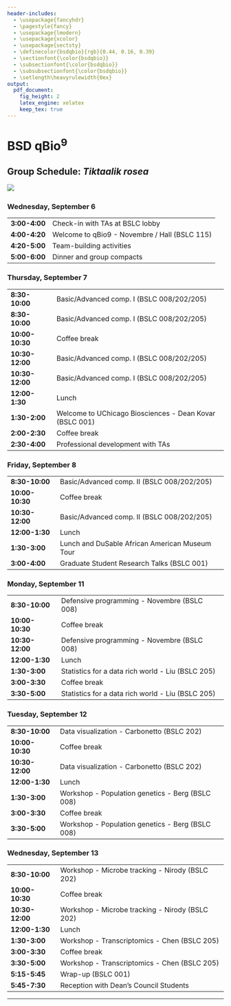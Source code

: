 ```yaml
---
header-includes:
  - \usepackage{fancyhdr}
  - \pagestyle{fancy}
  - \usepackage{lmodern}
  - \usepackage{xcolor}
  - \usepackage{sectsty}
  - \definecolor{bsdqbio}{rgb}{0.44, 0.16, 0.39}
  - \sectionfont{\color{bsdqbio}}
  - \subsectionfont{\color{bsdqbio}}
  - \subsubsectionfont{\color{bsdqbio}}
  - \setlength\heavyrulewidth{0ex}
output:
  pdf_document:
    fig_height: 2
    latex_engine: xelatex
    keep_tex: true
---
```

# BSD qBio$^9$ 

## Group Schedule: *Tiktaalik rosea*
 ![](https://github.com/StefanoAllesina/BSD-QBio5/raw/master/logo_group/Tiktaalik_roseae.png)     

### Wednesday, September 6 

------------------    ---------------------------------------------------------
**3:00-4:00**         Check-in with TAs at BSLC lobby                          
**4:00-4:20**         Welcome to qBio9 - Novembre / Hall (BSLC 115)            
**4:20-5:00**         Team-building activities                                 
**5:00-6:00**         Dinner and group compacts                                
------------------    ---------------------------------------------------------

### Thursday, September 7 

------------------    ---------------------------------------------------------
**8:30-10:00**        Basic/Advanced comp. I (BSLC 008/202/205)                
**8:30-10:00**        Basic/Advanced comp. I (BSLC 008/202/205)                
**10:00-10:30**       Coffee break                                             
**10:30-12:00**       Basic/Advanced comp. I (BSLC 008/202/205)                
**10:30-12:00**       Basic/Advanced comp. I (BSLC 008/202/205)                
**12:00-1:30**        Lunch                                                    
**1:30-2:00**         Welcome to UChicago Biosciences - Dean Kovar (BSLC 001)  
**2:00-2:30**         Coffee break                                             
**2:30-4:00**         Professional development with TAs                        
------------------    ---------------------------------------------------------

### Friday, September 8 

------------------    ---------------------------------------------------------
**8:30-10:00**        Basic/Advanced comp. II (BSLC 008/202/205)               
**10:00-10:30**       Coffee break                                             
**10:30-12:00**       Basic/Advanced comp. II (BSLC 008/202/205)               
**12:00-1:30**        Lunch                                                    
**1:30-3:00**          Lunch and DuSable African American Museum Tour          
**3:00-4:00**         Graduate Student Research Talks (BSLC 001)               
------------------    ---------------------------------------------------------

### Monday, September 11 

------------------    ---------------------------------------------------------
**8:30-10:00**        Defensive programming - Novembre (BSLC 008)              
**10:00-10:30**       Coffee break                                             
**10:30-12:00**       Defensive programming - Novembre (BSLC 008)              
**12:00-1:30**        Lunch                                                    
**1:30-3:00**         Statistics for a data rich world - Liu (BSLC 205)        
**3:00-3:30**         Coffee break                                             
**3:30-5:00**         Statistics for a data rich world - Liu (BSLC 205)        
------------------    ---------------------------------------------------------

### Tuesday, September 12 

------------------    ---------------------------------------------------------
**8:30-10:00**        Data visualization - Carbonetto (BSLC 202)               
**10:00-10:30**       Coffee break                                             
**10:30-12:00**       Data visualization - Carbonetto (BSLC 202)               
**12:00-1:30**        Lunch                                                    
**1:30-3:00**         Workshop - Population genetics - Berg (BSLC 008)         
**3:00-3:30**         Coffee break                                             
**3:30-5:00**         Workshop - Population genetics - Berg (BSLC 008)         
------------------    ---------------------------------------------------------

### Wednesday, September 13 

------------------    ---------------------------------------------------------
**8:30-10:00**        Workshop - Microbe tracking - Nirody (BSLC 202)          
**10:00-10:30**       Coffee break                                             
**10:30-12:00**       Workshop - Microbe tracking - Nirody (BSLC 202)          
**12:00-1:30**        Lunch                                                    
**1:30-3:00**         Workshop - Transcriptomics - Chen (BSLC 205)             
**3:00-3:30**         Coffee break                                             
**3:30-5:00**         Workshop - Transcriptomics - Chen (BSLC 205)             
**5:15-5:45**         Wrap-up (BSLC 001)                                       
**5:45-7:30**         Reception with Dean's Council Students                   
------------------    ---------------------------------------------------------



-------

